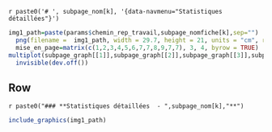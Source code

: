 <!-- #verif utf-8 -->
<!-- #version 18-12-2020 -->
<!-- #réalisée par C Trmal Cerema -->

`r paste0('# ', subpage_nom[k], '{data-navmenu="Statistiques détaillées"}')`

```{r, echo=FALSE}
img1_path=paste(params$chemin_rep_travail,subpage_nomfiche[k],sep="")
  png(filename =  img1_path, width = 29.7, height = 21, units = "cm", res = 96)
  mise_en_page=matrix(c(1,2,3,4,5,6,7,7,8,9,7,7), 3, 4, byrow = TRUE)
multiplot(subpage_graph[[1]],subpage_graph[[2]],subpage_graph[[3]],subpage_graph[[4]],subpage_graph[[5]],subpage_graph[[6]],subpage_graph[[7]],subpage_graph[[8]],subpage_graph[[9]],layout=mise_en_page)
  invisible(dev.off())
```

Row 
---------------------------
`r paste0("### **Statistiques détaillées  - ",subpage_nom[k],"**")`
<!-- ### **Graphiques** -->
```{r echo=FALSE,warning=FALSE,fig.width=10,fig.height=7.5,out.height="100%",fig.align='center'}
include_graphics(img1_path)
```